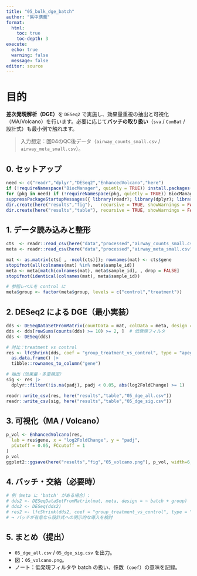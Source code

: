 ```yaml
---
title: "05_bulk_dge_batch"
author: "集中講義"
format:
  html:
    toc: true
    toc-depth: 3
execute:
  echo: true
  warning: false
  message: false
editor: source
---
```


# 目的
**差次発現解析（DGE）**を `DESeq2` で実施し、効果量重視の抽出と可視化（MA/Volcano）を行います。必要に応じて**バッチの取り扱い**（`sva` / `ComBat` / 設計式）も最小例で触れます。

> 入力想定：回04のQC後データ（`airway_counts_small.csv` / `airway_meta_small.csv`）。

## 0. セットアップ
```r
need <- c("readr","dplyr","DESeq2","EnhancedVolcano","here")
if (!requireNamespace("BiocManager", quietly = TRUE)) install.packages("BiocManager")
for (pkg in need) if (!requireNamespace(pkg, quietly = TRUE)) BiocManager::install(pkg)
suppressPackageStartupMessages({ library(readr); library(dplyr); library(DESeq2); library(EnhancedVolcano); library(here) })
dir.create(here("results","fig"),   recursive = TRUE, showWarnings = FALSE)
dir.create(here("results","table"), recursive = TRUE, showWarnings = FALSE)
```

## 1. データ読み込みと整形
```r
cts  <- readr::read_csv(here("data","processed","airway_counts_small.csv"), show_col_types = FALSE)
meta <- readr::read_csv(here("data","processed","airway_meta_small.csv"),  show_col_types = FALSE)

mat <- as.matrix(cts[ , -ncol(cts)]); rownames(mat) <- cts$gene
stopifnot(all(colnames(mat) %in% meta$sample_id))
meta <- meta[match(colnames(mat), meta$sample_id), , drop = FALSE]
stopifnot(identical(colnames(mat), meta$sample_id))

# 参照レベルを control に
meta$group <- factor(meta$group, levels = c("control","treatment"))
```

## 2. DESeq2 による DGE（最小実装）
```r
dds <- DESeqDataSetFromMatrix(countData = mat, colData = meta, design = ~ group)
dds <- dds[rowSums(counts(dds) >= 10) >= 2, ]  # 低発現フィルタ
dds <- DESeq(dds)

# 対比：treatment vs control
res <- lfcShrink(dds, coef = "group_treatment_vs_control", type = "apeglm") |>
  as.data.frame() |>
  tibble::rownames_to_column("gene")

# 抽出（効果量・多重検定）
sig <- res |>
  dplyr::filter(!is.na(padj), padj < 0.05, abs(log2FoldChange) >= 1)

readr::write_csv(res, here("results","table","05_dge_all.csv"))
readr::write_csv(sig, here("results","table","05_dge_sig.csv"))
```

## 3. 可視化（MA / Volcano）
```r
p_vol <- EnhancedVolcano(res,
  lab = res$gene, x = "log2FoldChange", y = "padj",
  pCutoff = 0.05, FCcutoff = 1
)
p_vol
ggplot2::ggsave(here("results","fig","05_volcano.png"), p_vol, width=6, height=5)
```

## 4. バッチ・交絡（必要時）
```r
# 例（meta に 'batch' がある場合）:
# dds2 <- DESeqDataSetFromMatrix(mat, meta, design = ~ batch + group)
# dds2 <- DESeq(dds2)
# res2 <- lfcShrink(dds2, coef = "group_treatment_vs_control", type = "apeglm")
# → バッチが有意なら設計式への明示的な導入を検討
```

## 5. まとめ（提出）
- `05_dge_all.csv` / `05_dge_sig.csv` を出力。  
- 図：`05_volcano.png`。  
- ノート：低発現フィルタや batch の扱い、係数（`coef`）の意味を記録。